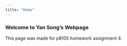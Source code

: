 ```yaml
---
title: "Home"
---
```


### Welcome to Yan Song's Webpage

This page was made for p8105 homework assignment 4.




